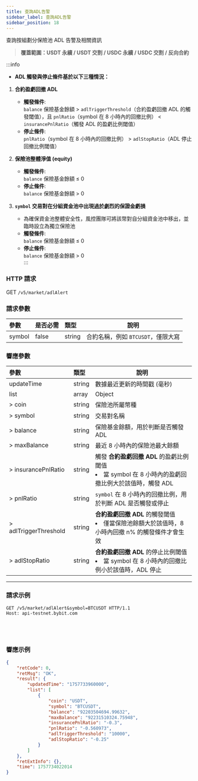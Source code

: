 ```yaml
---
title: 查詢ADL告警
sidebar_label: 查詢ADL告警
sidebar_position: 18
---
```


查詢按組劃分保險池 ADL 告警及相關資訊  
> **覆蓋範圍：USDT 永續 / USDT 交割 / USDC 永續 / USDC 交割 / 反向合約**

:::info
- **ADL 觸發與停止條件基於以下三種情況：**

1. **合約盈虧回撤 ADL**  
   - **觸發條件**:  
     `balance` 保險基金餘額 > `adlTriggerThreshold`（合約盈虧回撤 ADL 的觸發閾值），且 `pnlRatio`（symbol 在 8 小時內的回撤比例） < `insurancePnlRatio`（觸發 ADL 的盈虧比例閾值）  
   - **停止條件**:  
     `pnlRatio`（symbol 在 8 小時內的回撤比例） > `adlStopRatio`（ADL 停止回撤比例閾值）  

2. **保險池整體淨值 (equity)**  
   - **觸發條件**:  
     `balance` 保險基金餘額 ≤ 0  
   - **停止條件**:  
     `balance` 保險基金餘額 > 0  

3. **`symbol` 交易對在分組資金池中出現過於劇烈的保證金虧損**  
   - 為確保資金池整體安全性，風控團隊可將該幣對自分組資金池中移出，並臨時設立為獨立保險池  
   - **觸發條件**:  
     `balance` 保險基金餘額 ≤ 0  
   - **停止條件**:  
     `balance` 保險基金餘額 > 0  
:::

### HTTP 請求
GET `/v5/market/adlAlert`

### 請求參數
| 參數   | 是否必需 | 類型   | 說明 |
|:-------|:---------|:-------|------|
|symbol  | false    | string | 合約名稱，例如 `BTCUSDT`，僅限大寫 |

### 響應參數
| 參數 | 類型 | 說明 |
|:----- |:-----|----- |
|updateTime | string | 數據最近更新的時間戳 (毫秒) |
|list | array | Object |
|> coin | string | 保險池所屬幣種 |
|> symbol | string | 交易對名稱 |
|> balance | string | 保險基金餘額，用於判斷是否觸發 ADL |
|> maxBalance | string | 最近 8 小時內的保險池最大餘額 |
|> insurancePnlRatio | string | 觸發 **合約盈虧回撤 ADL** 的盈虧比例閾值 <li>當 symbol 在 8 小時內的盈虧回撤比例大於該值時，觸發 ADL</li> |
|> pnlRatio | string | `symbol` 在 8 小時內的回撤比例，用於判斷 ADL 是否觸發或停止 |
|> adlTriggerThreshold | string | **合約盈虧回撤 ADL** 的觸發閾值 <li>僅當保險池餘額大於該值時，8 小時內回撤 n% 的觸發條件才會生效</li> |
|> adlStopRatio | string | **合約盈虧回撤 ADL** 的停止比例閾值 <li>當 symbol 在 8 小時內的回撤比例小於該值時，ADL 停止</li> |

---

### 請求示例

<Tabs groupId="programming-languages">
<TabItem value="http" label="HTTP">

```http
GET /v5/market/adlAlert&symbol=BTCUSDT HTTP/1.1
Host: api-testnet.bybit.com
```

</TabItem>
<TabItem value="python" label="Python">

```python

```

</TabItem>
<TabItem value="Go" label="Go">

```go

```

</TabItem>
<TabItem value="java" label="Java">

```java

```

</TabItem>
<TabItem value="Node" label="Node.js">

```n4js

```

</TabItem>
</Tabs>

### 響應示例

```json
{
    "retCode": 0,
    "retMsg": "OK",
    "result": {
        "updatedTime": "1757733960000",
        "list": [
            {
                "coin": "USDT",
                "symbol": "BTCUSDT",
                "balance": "92203504694.99632",
                "maxBalance": "92231510324.75948",
                "insurancePnlRatio": "-0.3",
                "pnlRatio": "-0.560973",
                "adlTriggerThreshold": "10000",
                "adlStopRatio": "-0.25"
            }
        ]
    },
    "retExtInfo": {},
    "time": 1757734022014
}
```
